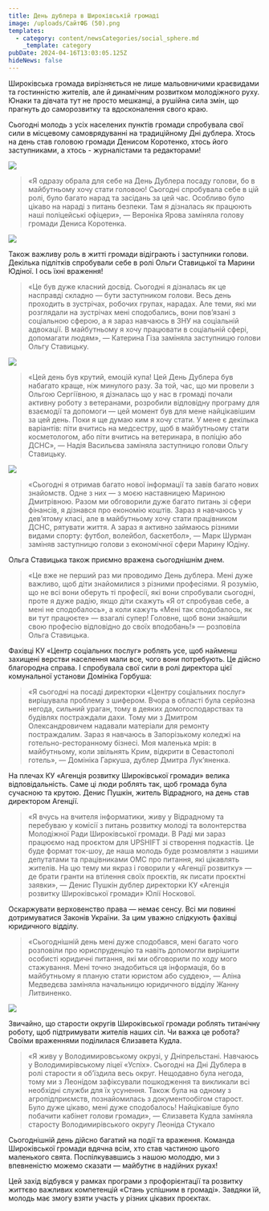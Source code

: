 ```yaml
---
title: День дублера в Широківській громаді
image: /uploads/СайтФБ (50).png
templates:
  - category: content/newsCategories/social_sphere.md
    _template: category
pubDate: 2024-04-16T13:03:05.125Z
hideNews: false
---
```


Широківська громада вирізняється не лише мальовничими краєвидами та гостинністю жителів, але й динамічним розвитком молодіжного руху. Юнаки та дівчата тут не просто мешканці, а рушійна сила змін, що прагнуть до саморозвитку та вдосконалення свого краю.

Сьогодні молодь з усіх населених пунктів громади спробувала свої сили в місцевому самоврядуванні на традиційному Дні дублера. Хтось на день став головою громади Денисом Коротенко, хтось його заступниками, а хтось - журналістами та редакторами!

![](/uploads/8.png)

> «Я одразу обрала для себе на День Дублера посаду голови, бо в майбутньому хочу стати головою! Сьогодні спробувала себе в цій ролі, було багато нарад та засідань за цей час. Особливо було цікаво на нараді з питань безпеки. Там я дізналась як працюють наші поліцейські офіцери», — Вероніка Ярова заміняла голову громади Дениса Коротенка.

![](/uploads/111.png)

Також важливу роль в житті громади відіграють і заступники голови. Декілька підлітків спробували себе в ролі Ольги Ставицької та Марини Юдіної. І ось їхні враження!

> «Це був дуже класний досвід. Сьогодні я дізналась як це насправді складно — бути заступником голови. Весь день проходить в зустрічах, робочих групах, нарадах. Але теми, які ми розглядали на зустрічах мені сподобались, вони пов’язані з соціальною сферою, а я зараз навчаюсь в ЗНУ на соціальній адвокації. В майбутньому я хочу працювати в соціальній сфері, допомагати людям», — Катерина Гіза заміняла заступницю голови Ольгу Ставицьку.

![](/uploads/131.png)

> «Цей день був крутий, емоцій купа! Цей День Дублера був набагато краще, ніж минулого разу. За той, час, що ми провели з Ольгою Сергіївною, я дізналась що у нас в громаді почали активну роботу з ветеранами, розробили відповідну програму для взаємодії та допомоги — цей момент був для мене найцікавішим за цей день. Поки я ще думаю ким я хочу стати. У мене є декілька варіантів: піти вчитись на медсестру, щоб в майбутньому стати косметологом, або піти вчитись на ветеринара, в поліцію або ДСНС», — Надія Васильєва заміняла заступницю голови Ольгу Ставицьку.

![](/uploads/2.png)

> «Сьогодні я отримав багато нової інформації та завів багато нових знайомств. Одне з них — з моєю наставницею Мариною Дмитрівною. Разом ми обговорили дуже багато питань зі сфери фінансів, я дізнався про економію коштів. Зараз я навчаюсь у дев’ятому класі, але в майбутньому хочу стати працівником ДСНС, рятувати життя. А зараз я активно займаюсь різними видами спорту: футбол, волейбол, баскетбол», — Марк Шурман заміняв заступницю голови з економічної сфери Марину Юдіну.

Ольга Ставицька також приємно вражена сьогоднішнім днем.

> «Це вже не перший раз ми проводимо День дублера. Мені дуже важливо, щоб діти знайомилися з різними професіями. Я розумію, що не всі вони оберуть ті професії, які вони спробували сьогодні, проте я дуже радію, якщо діти скажуть «Я от спробував себе, а мені не сподобалось», а коли кажуть «Мені так сподобалось, як ви тут працюєте» — взагалі супер! Головне, щоб вони знайшли свою професію відповідно до  своїх вподобань!» — розповіла Ольга Ставицька.

Фахівці КУ «Центр соціальних послуг» роблять усе, щоб найменш захищені верстви населення мали все, чого вони потребують. Це дійсно благородна справа. І спробувала свої сили в ролі директора цієї комунальної установи Домініка Горбуша:

> «Я сьогодні на посаді директорки «Центру соціальних послуг» вирішувала проблему з шифером. Вчора в області була серйозна негода, сильний ураган, тому в деяких домогосподарствах та будівлях постраждали дахи. Тому ми з Дмитром Олександровичем надавали матеріали для ремонту постраждалим. Зараз я навчаюсь в Запорізькому коледжі на готельно-ресторанному бізнесі. Моя маленька мрія: в майбутньому, коли звільнять Крим, відкрити в Севастополі готель», — Домініка Гаркуша, дублер Дмитра Лук’яненка.

На плечах КУ «Агенція розвитку Широківської громади» велика відповідальність. Саме ці люди роблять так, щоб громада була сучасною та крутою. Денис Пушкін, житель Відрадного, на день став директором Агенції.

> «Я вчусь на вчителя інформатики, живу у Відрадному та перебуваю у комісії  з питань розвитку молоді та волонтерства Молодіжної Ради Широківської громади. В Раді ми зараз працюємо над проєктом для UPSHIFT зі створення подкастів. Це буде формат ток-шоу, де наша молодь буде розмовляти з нашими депутатами та працівниками ОМС про питання, які цікавлять жителів. На цю  тему ми якраз і говорили у «Агенції розвитку» — де брати гранти на втілення своїх проєктів, як писати проєктні заявки», — Денис Пушкін дублер директорки КУ «Агенція розвитку Широківської громади» Юлії Носкової.

Оскаржувати верховенство права — немає сенсу. Всі ми повинні дотримуватися Законів України. За цим уважно слідкують фахівці юридичного відділу.

> «Сьогоднішній день мені дуже сподобався, мені багато чого розповіли про юриспруденцію та навіть допомогли вирішити особисті юридичні питання, які ми обговорили по ходу мого стажування. Мені точно знадобиться ця інформація, бо в майбутньому я планую стати юристом або суддею», — Аліна Медведєва заміняла начальницю юридичного відділу Жанну Литвиненко.

![](/uploads/7.png)

Звичайно, що старости округів Широківської громади роблять титанічну роботу, щоб підтримувати жителів наших сіл. Чи важка це робота? Своїми враженнями поділилася Єлизавета Кудла.

> «Я живу у Володимировському окрузі, у Дніпрельстані. Навчаюсь у Володимирівському ліцеї «Успіх». Сьогодні на Дні Дублера в ролі старости я об’їздила весь округ. Нещодавно була негода, тому ми з Леонідом зафіксували пошкодження та викликали всі необхідні служби для їх усунення. Також була на одному з агропідприємств, познайомилась з документообігом старост. Було дуже цікаво, мені дуже сподобалось! Найцікавіше було побачити кабінет голови громади», — Єлизавета Кудла заміняла старосту Володимирівського округу Леоніда Стукало

Сьогоднішній день дійсно багатий на події та враження. Команда Широківської громади вдячна всім, хто став частиною цього маленького свята. Поспілкувавшись з нашою молоддю, ми з впевненістю можемо сказати — майбутнє в надійних руках!

Цей захід відбувся у рамках програми з профорієнтації та розвитку життєво важливих компетенцій «Стань успішним в громаді». Завдяки їй, молодь має змогу взяти участь у різних цікавих проєктах.
